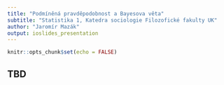 ```yaml
---
title: "Podmíněná pravděpodobnost a Bayesova věta"
subtitle: "Statistika 1, Katedra sociologie Filozofické fakulty UK" 
author: "Jaromír Mazák"
output: ioslides_presentation
---
```


```r
knitr::opts_chunk$set(echo = FALSE)
```

## TBD